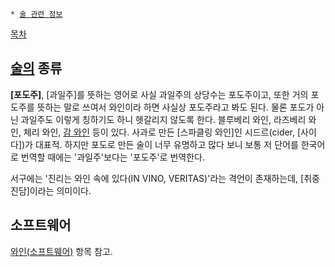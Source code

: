  * [[술 관련 정보]]

[[목차]]
== [[술]]의 종류 ==
'''[포도주]''', [과일주]를 뜻하는 영어로 사실 과일주의 상당수는 포도주이고, 또한 거의 포도주를 뜻하는 말로 쓰여서 와인이라 하면 사실상 포도주라고 봐도 된다. 물론 포도가 아닌 과일주도 이렇게 칭하기도 하니 헷갈리지 않도록 한다. 블루베리 와인, 라즈베리 와인, 체리 와인, [http://cheongdo.grandculture.net/Contents?local=cheongdo&dataType=01&contents_id=GC05501352 감 와인] 등이 있다. 사과로 만든 [스파클링 와인]인 시드르(cider, [사이다])가 대표적. 하지만 포도로 만든 술이 너무 유명하고 많다 보니 보통 저 단어를 한국어로 번역할 때에는 '과일주'보다는 '포도주'로 번역한다.

서구에는 '진리는 와인 속에 있다(IN VINO, VERITAS)'라는 격언이 존재하는데, [취중진담]이라는 의미이다.

== 소프트웨어 ==
[[와인(소프트웨어)]] 항목 참고.
